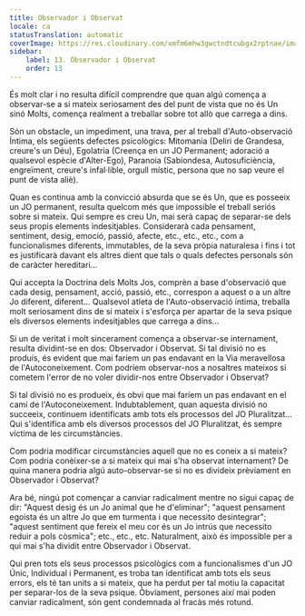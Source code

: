 ```yaml
---
title: Observador i Observat
locale: ca
statusTranslation: automatic
coverImage: https://res.cloudinary.com/xmfm6mhw3gwctndtcubgx2rptnae/image/upload/v1740468922/small_cover_tratado_de_psicologia_revolucionaria_a4c0dca4e0.webp
sidebar:
    label: 13. Observador i Observat
    order: 13
---
```

És molt clar i no resulta difícil comprendre que quan algú comença a observar-se a si mateix seriosament des del punt de vista que no és Un sinó Molts, comença realment a treballar sobre tot allò que carrega a dins.

Són un obstacle, un impediment, una trava, per al treball d'Auto-observació Íntima, els següents defectes psicològics: Mitomania (Deliri de Grandesa, creure's un Déu), Egolatria (Creença en un JO Permanent; adoració a qualsevol espècie d'Alter-Ego), Paranoia (Sabiondesa, Autosuficiència, engreïment, creure's infal·lible, orgull místic, persona que no sap veure el punt de vista aliè).

Quan es continua amb la convicció absurda que se és Un, que es posseeix un JO permanent, resulta quelcom més que impossible el treball seriós sobre si mateix. Qui sempre es creu Un, mai serà capaç de separar-se dels seus propis elements indesitjables. Considerarà cada pensament, sentiment, desig, emoció, passió, afecte, etc., etc., etc., com a funcionalismes diferents, immutables, de la seva pròpia naturalesa i fins i tot es justificarà davant els altres dient que tals o quals defectes personals són de caràcter hereditari...

Qui accepta la Doctrina dels Molts Jos, comprèn a base d'observació que cada desig, pensament, acció, passió, etc., correspon a aquest o a un altre Jo diferent, diferent... Qualsevol atleta de l'Auto-observació íntima, treballa molt seriosament dins de si mateix i s'esforça per apartar de la seva psique els diversos elements indesitjables que carrega a dins...

Si un de veritat i molt sincerament comença a observar-se internament, resulta dividint-se en dos: Observador i Observat. Si tal divisió no es produís, és evident que mai faríem un pas endavant en la Via meravellosa de l'Autoconeixement. Com podríem observar-nos a nosaltres mateixos si cometem l'error de no voler dividir-nos entre Observador i Observat?

Si tal divisió no es produeix, és obvi que mai faríem un pas endavant en el camí de l'Autoconeixement. Indubtablement, quan aquesta divisió no succeeix, continuem identificats amb tots els processos del JO Pluralitzat... Qui s'identifica amb els diversos processos del JO Pluralitzat, és sempre víctima de les circumstàncies.

Com podria modificar circumstàncies aquell que no es coneix a si mateix? Com podria conèixer-se a si mateix qui mai s'ha observat internament? De quina manera podria algú auto-observar-se si no es divideix prèviament en Observador i Observat?

Ara bé, ningú pot començar a canviar radicalment mentre no sigui capaç de dir: "Aquest desig és un Jo animal que he d'eliminar"; "aquest pensament egoista és un altre Jo que em turmenta i que necessito desintegrar"; "aquest sentiment que fereix el meu cor és un Jo intrús que necessito reduir a pols còsmica"; etc., etc., etc. Naturalment, això és impossible per a qui mai s'ha dividit entre Observador i Observat.

Qui pren tots els seus processos psicològics com a funcionalismes d'un JO Únic, Individual i Permanent, es troba tan identificat amb tots els seus errors, els té tan units a si mateix, que ha perdut per tal motiu la capacitat per separar-los de la seva psique. Òbviament, persones així mai poden canviar radicalment, són gent condemnada al fracàs més rotund.

